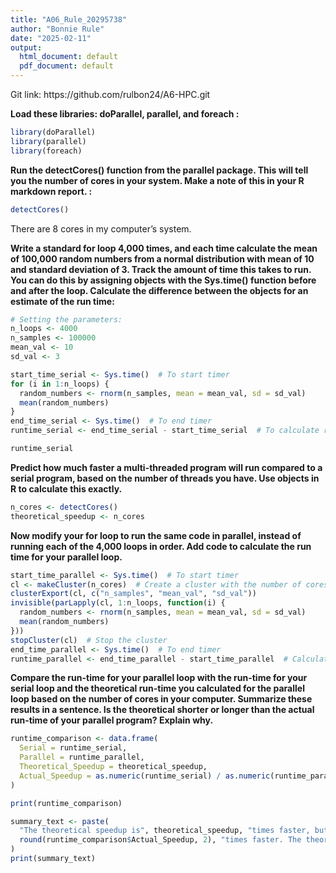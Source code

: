 ```yaml
---
title: "A06_Rule_20295738"
author: "Bonnie Rule"
date: "2025-02-11"
output:
  html_document: default
  pdf_document: default
---
```


Git link: https://github.com/rulbon24/A6-HPC.git

**Load these libraries: doParallel, parallel, and foreach :**

```r
library(doParallel)
library(parallel)
library(foreach)
```

**Run the detectCores() function from the parallel package. This will tell you the number of cores in your system. Make a note of this in your R markdown report. :**

```r
detectCores()
```

There are 8 cores in my computer's system.

**Write a standard for loop 4,000 times, and each time calculate the mean of 100,000 random numbers from a normal distribution with mean of 10 and standard deviation of 3. Track the amount of time this takes to run. You can do this by assigning objects with the Sys.time() function before and after the loop. Calculate the difference between the objects for an estimate of the run time:**

```r
# Setting the parameters:
n_loops <- 4000
n_samples <- 100000
mean_val <- 10
sd_val <- 3

start_time_serial <- Sys.time()  # To start timer
for (i in 1:n_loops) {
  random_numbers <- rnorm(n_samples, mean = mean_val, sd = sd_val)
  mean(random_numbers)
}
end_time_serial <- Sys.time()  # To end timer
runtime_serial <- end_time_serial - start_time_serial  # To calculate runtime

runtime_serial
```

**Predict how much faster a multi-threaded program will run compared to a serial program, based on the number of threads you have. Use objects in R to calculate this exactly.**

```r
n_cores <- detectCores()
theoretical_speedup <- n_cores
```

**Now modify your for loop to run the same code in parallel, instead of running each of the 4,000 loops in order. Add code to calculate the run time for your parallel loop.**

```r
start_time_parallel <- Sys.time()  # To start timer
cl <- makeCluster(n_cores)  # Create a cluster with the number of cores
clusterExport(cl, c("n_samples", "mean_val", "sd_val"))
invisible(parLapply(cl, 1:n_loops, function(i) {
  random_numbers <- rnorm(n_samples, mean = mean_val, sd = sd_val)
  mean(random_numbers)
}))
stopCluster(cl)  # Stop the cluster
end_time_parallel <- Sys.time()  # To end timer
runtime_parallel <- end_time_parallel - start_time_parallel  # Calculate runtime
```

**Compare the run-time for your parallel loop with the run-time for your serial loop and the theoretical run-time you calculated for the parallel loop based on the number of cores in your computer. Summarize these results in a sentence. Is the theoretical shorter or longer than the actual run-time of your parallel program? Explain why.**

```r
runtime_comparison <- data.frame(
  Serial = runtime_serial,
  Parallel = runtime_parallel,
  Theoretical_Speedup = theoretical_speedup,
  Actual_Speedup = as.numeric(runtime_serial) / as.numeric(runtime_parallel)
)

print(runtime_comparison)
```

```r
summary_text <- paste(
  "The theoretical speedup is", theoretical_speedup, "times faster, but the actual speedup is", 
  round(runtime_comparison$Actual_Speedup, 2), "times faster. The theoretical speedup is longer than the actual runtime because of overhead associated with parallelization, such as data transfer and cluster setup."
)
print(summary_text)
```

